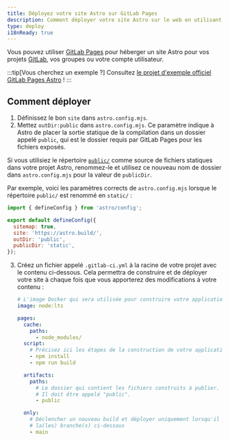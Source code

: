 ```yaml
---
title: Déployez votre site Astro sur GitLab Pages
description: Comment déployer votre site Astro sur le web en utilisant GitLab Pages.
type: deploy
i18nReady: true
---
```


Vous pouvez utiliser [GitLab Pages](https://pages.gitlab.io/) pour héberger un site Astro pour vos projets [GitLab](https://about.gitlab.com/), vos groupes ou votre compte utilisateur.

:::tip[Vous cherchez un exemple ?]
Consultez [le projet d'exemple officiel GitLab Pages Astro](https://gitlab.com/pages/astro) !
:::

## Comment déployer

1. Définissez le bon `site` dans `astro.config.mjs`.
2. Mettez `outDir:public` dans `astro.config.mjs`. Ce paramètre indique à Astro de placer la sortie statique de la compilation dans un dossier appelé `public`, qui est le dossier requis par GitLab Pages pour les fichiers exposés.

Si vous utilisiez le répertoire [`public/`](/fr/core-concepts/project-structure/#public) comme source de fichiers statiques dans votre projet Astro, renommez-le et utilisez ce nouveau nom de dossier dans `astro.config.mjs` pour la valeur de `publicDir`.

Par exemple, voici les paramètres corrects de `astro.config.mjs` lorsque le répertoire `public/` est renommé en `static/` :

   ```js
   import { defineConfig } from 'astro/config';
   
   export default defineConfig({
     sitemap: true,
     site: 'https://astro.build/',
     outDir: 'public',
     publicDir: 'static',
   });
   ```

3. Créez un fichier appelé `.gitlab-ci.yml` à la racine de votre projet avec le contenu ci-dessous. Cela permettra de construire et de déployer votre site à chaque fois que vous apporterez des modifications à votre contenu :

   ```yaml
   # L'image Docker qui sera utilisée pour construire votre application
   image: node:lts
   
   pages:
     cache:
       paths:
         - node_modules/
     script:
       # Précisez ici les étapes de la construction de votre application
       - npm install
       - npm run build

     artifacts:
       paths:
         # Le dossier qui contient les fichiers construits à publier.
         # Il doit être appelé "public".
         - public

     only:
       # Déclencher un nouveau build et déployer uniquement lorsqu'il y a un push sur
       # la(les) branche(s) ci-dessous
       - main
   ```
